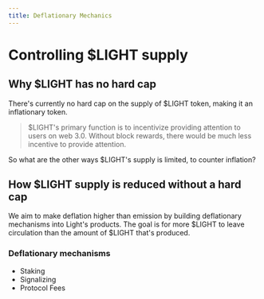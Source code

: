 ```yaml
---
title: Deflationary Mechanics
---
```


# Controlling $LIGHT supply

## Why $LIGHT has no hard cap

There's currently no hard cap on the supply of $LIGHT token, making it an inflationary token.

> $LIGHT's primary function is to incentivize providing attention to users on web 3.0. Without block rewards, there would be much less incentive to provide attention.

So what are the other ways $LIGHT's supply is limited, to counter inflation?

## How $LIGHT supply is reduced without a hard cap

We aim to make deflation higher than emission by building deflationary mechanisms into Light's products.
The goal is for more $LIGHT to leave circulation than the amount of $LIGHT that's produced.

### Deflationary mechanisms

- Staking
- Signalizing
- Protocol Fees
